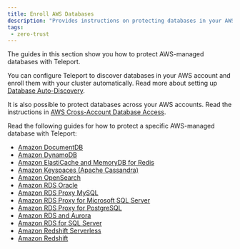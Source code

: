 ```yaml
---
title: Enroll AWS Databases
description: "Provides instructions on protecting databases in your AWS-managed infrastructure with Teleport."
tags:
 - zero-trust
---
```


The guides in this section show you how to protect AWS-managed databases with
Teleport.

You can configure Teleport to discover databases in your AWS account and enroll
them with your cluster automatically. Read more about setting up
[Database Auto-Discovery](../../auto-discovery/databases/databases.mdx).

It is also possible to protect databases across your AWS accounts. Read the
instructions in [AWS Cross-Account Database
Access](aws-cross-account.mdx).

Read the following guides for how to protect a specific AWS-managed database
with Teleport:

- [Amazon DocumentDB](aws-docdb.mdx)
- [Amazon DynamoDB](aws-dynamodb.mdx)
- [Amazon ElastiCache and MemoryDB for Redis](redis-aws.mdx)
- [Amazon Keyspaces (Apache Cassandra)](aws-cassandra-keyspaces.mdx)
- [Amazon OpenSearch](aws-opensearch.mdx)
- [Amazon RDS Oracle](rds-oracle.mdx)
- [Amazon RDS Proxy MySQL](rds-proxy-mysql.mdx)
- [Amazon RDS Proxy for Microsoft SQL Server](rds-proxy-sqlserver.mdx)
- [Amazon RDS Proxy for PostgreSQL](rds-proxy-postgres.mdx)
- [Amazon RDS and Aurora](rds.mdx)
- [Amazon RDS for SQL Server](sql-server-ad.mdx)
- [Amazon Redshift Serverless](redshift-serverless.mdx)
- [Amazon Redshift](postgres-redshift.mdx)
